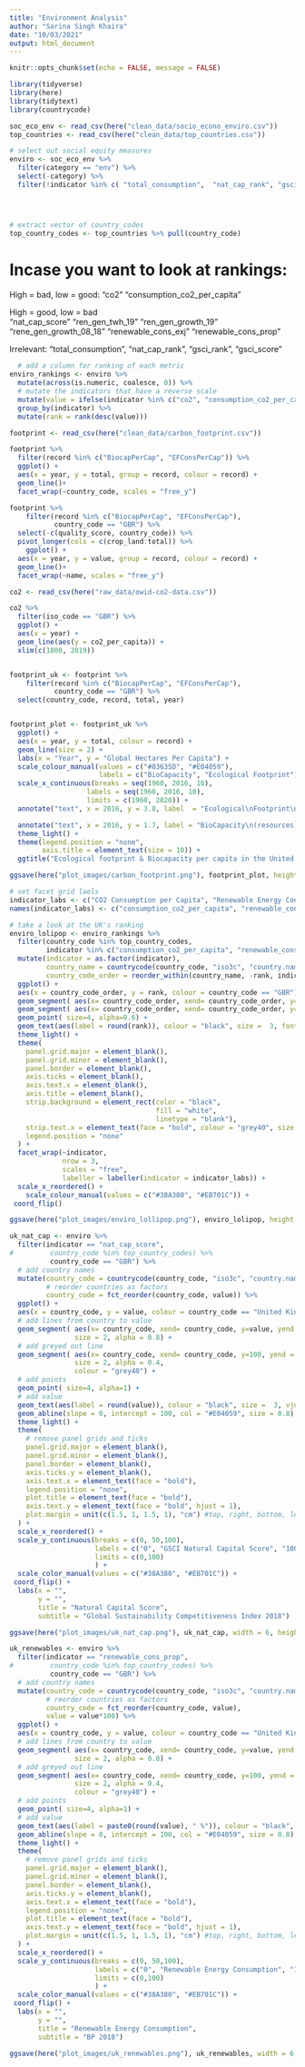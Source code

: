 ```yaml
---
title: "Environment Analysis"
author: "Sarina Singh Khaira"
date: "10/03/2021"
output: html_document
---
```


```r
knitr::opts_chunk$set(echo = FALSE, message = FALSE)
```



```r
library(tidyverse)
library(here)
library(tidytext)
library(countrycode)
```


```r
soc_eco_env <- read_csv(here("clean_data/socio_econo_enviro.csv"))
top_countries <- read_csv(here("clean_data/top_countries.csv"))
```


```r

# select out social equity measures
enviro <- soc_eco_env %>% 
  filter(category == "env") %>%
  select(-category) %>%
  filter(!indicator %in% c( "total_consumption",  "nat_cap_rank", "gsci_rank", "gsci_score"))




# extract vector of country_codes
top_country_codes <- top_countries %>% pull(country_code)

```

# Incase you want to look at rankings:

High = bad, low = good:
 "co2"                        "consumption_co2_per_capita" 
  
  
High = good, low = bad              
"nat_cap_score"              "ren_gen_twh_19"             "ren_gen_growth_19"         
 "rene_gen_growth_08_18"      "renewable_cons_exj"                  "renewable_cons_prop"   

  Irrelevant:
 "total_consumption",  "nat_cap_rank", "gsci_rank", "gsci_score"  
 

```r

  # add a column for ranking of each metric
enviro_rankings <- enviro %>%
  mutate(across(is.numeric, coalesce, 0)) %>%
  # mutate the indicators that have a reverse scale
  mutate(value = ifelse(indicator %in% c("co2", "consumption_co2_per_capita"), value*-1, value)) %>%
  group_by(indicator) %>%
  mutate(rank = rank(desc(value)))

```




```r
footprint <- read_csv(here("clean_data/carbon_footprint.csv"))
```

```r
footprint %>%
  filter(record %in% c("BiocapPerCap", "EFConsPerCap")) %>%
  ggplot() +
  aes(x = year, y = total, group = record, colour = record) +
  geom_line()+
  facet_wrap(~country_code, scales = "free_y")

```

```r
footprint %>%
    filter(record %in% c("BiocapPerCap", "EFConsPerCap"),
           country_code == "GBR") %>%
  select(-c(quality_score, country_code)) %>%
  pivot_longer(cols = c(crop_land:total)) %>%
    ggplot() +
  aes(x = year, y = value, group = record, colour = record) +
  geom_line()+
  facet_wrap(~name, scales = "free_y")


```

```r
co2 <- read_csv(here("raw_data/owid-co2-data.csv"))
```

```r
co2 %>%
  filter(iso_code == "GBR") %>%
  ggplot() +
  aes(x = year) +
  geom_line(aes(y = co2_per_capita)) +
  xlim(c(1800, 2019))



```

```r
footprint_uk <- footprint %>%
    filter(record %in% c("BiocapPerCap", "EFConsPerCap"), 
           country_code == "GBR") %>%
  select(country_code, record, total, year) 


footprint_plot <- footprint_uk %>%
  ggplot() +
  aes(x = year, y = total, colour = record) +
  geom_line(size = 2) +
  labs(x = "Year", y = "Global Hectares Per Capita") +
  scale_colour_manual(values = c("#03635D", "#E04059"),
                      labels = c("BioCapacity", "Ecological Footprint")) +
  scale_x_continuous(breaks = seq(1960, 2016, 10), 
                   labels = seq(1960, 2016, 10),
                   limits = c(1960, 2020)) +
  annotate("text", x = 2016, y = 3.8, label  = "Ecological\nFootprint\n(demand)", col = "#E04059", fontface = "bold") +

  annotate("text", x = 2016, y = 1.7, label = "BioCapacity\n(resources)", col = "#03635D", fontface = "bold") +
  theme_light() +
  theme(legend.position = "none",
        axis.title = element_text(size = 10)) +
  ggtitle("Ecological footprint & Biocapacity per capita in the United Kingdom")

ggsave(here("plot_images/carbon_footprint.png"), footprint_plot, height = 5)
```

```r
# set facet grid laels
indicator_labs <- c("CO2 Consumption per Capita", "Renewable Energy Consumption Proportion", "Natural Capital GSCI Score")
names(indicator_labs) <- c("consumption_co2_per_capita", "renewable_cons_prop", "nat_cap_score")

# take a look at the UK's ranking
enviro_lolipop <- enviro_rankings %>%  
  filter(country_code %in% top_country_codes,
         indicator %in% c("consumption_co2_per_capita", "renewable_cons_prop", "nat_cap_score")) %>%
  mutate(indicator = as.factor(indicator),
         country_name = countrycode(country_code, "iso3c", "country.name"),
         country_code_order = reorder_within(country_name, -rank, indicator)) %>%
  ggplot() +
  aes(x = country_code_order, y = rank, colour = country_code == "GBR") +
  geom_segment( aes(x= country_code_order, xend= country_code_order, y=rank, yend = -1), col = "grey64") +
  geom_segment( aes(x= country_code_order, xend= country_code_order, y=154, yend = rank)) +
  geom_point( size=4, alpha=0.6) +
  geom_text(aes(label = round(rank)), colour = "black", size =  3, fontface = "bold") +
  theme_light() +
  theme(
    panel.grid.major = element_blank(),
    panel.grid.minor = element_blank(),
    panel.border = element_blank(),
    axis.ticks = element_blank(),
    axis.text.x = element_blank(),
    axis.title = element_blank(),
    strip.background = element_rect(color = "black",
                                    fill = "white",
                                    linetype = "blank"),
    strip.text.x = element_text(face = "bold", colour = "grey40", size = 10),
    legend.position = "none"
  ) +
  facet_wrap(~indicator, 
             nrow = 3, 
             scales = "free",
             labeller = labeller(indicator = indicator_labs)) +
  scale_x_reordered() +
    scale_colour_manual(values = c("#38A380", "#EB701C")) +
 coord_flip()

ggsave(here("plot_images/enviro_lollipop.png"), enviro_lolipop, height = 5, width = 5)

```


```r
uk_nat_cap <- enviro %>%
  filter(indicator == "nat_cap_score",
#         country_code %in% top_country_codes) %>%
          country_code == "GBR") %>%
  # add country names
  mutate(country_code = countrycode(country_code, "iso3c", "country.name"),
         # reorder countries as factors
         country_code = fct_reorder(country_code, value)) %>%
  ggplot() +
  aes(x = country_code, y = value, colour = country_code == "United Kingdom") +
  # add lines from country to value
  geom_segment( aes(x= country_code, xend= country_code, y=value, yend = 0), 
                size = 2, alpha = 0.8) +
  # add greyed out line
  geom_segment( aes(x= country_code, xend= country_code, y=100, yend = value), 
                size = 2, alpha = 0.4,
                colour = "grey40") +
  # add points
  geom_point( size=4, alpha=1) +
  # add value
  geom_text(aes(label = round(value)), colour = "black", size =  3, vjust = -1, fontface = "bold") +
  geom_abline(slope = 0, intercept = 100, col = "#E04059", size = 0.8) +
  theme_light() +
  theme(
    # remove panel grids and ticks
    panel.grid.major = element_blank(),
    panel.grid.minor = element_blank(),
    panel.border = element_blank(),
    axis.ticks.y = element_blank(),
    axis.text.x = element_text(face = "bold"),
    legend.position = "none",
    plot.title = element_text(face = "bold"),
    axis.text.y = element_text(face = "bold", hjust = 1),
    plot.margin = unit(c(1.5, 1, 1.5, 1), "cm") #top, right, bottom, left
  ) +
  scale_x_reordered() +
  scale_y_continuous(breaks = c(0, 50,100), 
                     labels = c("0", "GSCI Natural Capital Score", "100"), 
                     limits = c(0,100)
                     ) +
  scale_color_manual(values = c("#38A380", "#EB701C")) +
 coord_flip() +
  labs(x = "",
       y = "",
       title = "Natural Capital Score",
       subtitle = "Global Sustainability Competitiveness Index 2018")

ggsave(here("plot_images/uk_nat_cap.png"), uk_nat_cap, width = 6, height = 2.5)

```

```r
uk_renewables <- enviro %>%
  filter(indicator == "renewable_cons_prop",
#         country_code %in% top_country_codes) %>%
          country_code == "GBR") %>%
  # add country names
  mutate(country_code = countrycode(country_code, "iso3c", "country.name"),
         # reorder countries as factors
         country_code = fct_reorder(country_code, value),
         value = value*100) %>%
  ggplot() +
  aes(x = country_code, y = value, colour = country_code == "United Kingdom") +
  # add lines from country to value
  geom_segment( aes(x= country_code, xend= country_code, y=value, yend = 0), 
                size = 2, alpha = 0.8) +
  # add greyed out line
  geom_segment( aes(x= country_code, xend= country_code, y=100, yend = value), 
                size = 2, alpha = 0.4,
                colour = "grey40") +
  # add points
  geom_point( size=4, alpha=1) +
  # add value
  geom_text(aes(label = paste0(round(value), " %")), colour = "black", size =  3, vjust = -1, fontface = "bold") +
  geom_abline(slope = 0, intercept = 100, col = "#E04059", size = 0.8) +
  theme_light() +
  theme(
    # remove panel grids and ticks
    panel.grid.major = element_blank(),
    panel.grid.minor = element_blank(),
    panel.border = element_blank(),
    axis.ticks.y = element_blank(),
    axis.text.x = element_text(face = "bold"),
    legend.position = "none",
    plot.title = element_text(face = "bold"),
    axis.text.y = element_text(face = "bold", hjust = 1),
    plot.margin = unit(c(1.5, 1, 1.5, 1), "cm") #top, right, bottom, left
  ) +
  scale_x_reordered() +
  scale_y_continuous(breaks = c(0, 50,100), 
                     labels = c("0", "Renewable Energy Consumption", "100%"), 
                     limits = c(0,100)
                     ) +
  scale_color_manual(values = c("#38A380", "#EB701C")) +
 coord_flip() +
  labs(x = "",
       y = "",
       title = "Renewable Energy Consumption",
       subtitle = "BP 2018")

ggsave(here("plot_images/uk_renewables.png"), uk_renewables, width = 6, height = 2.5)

```